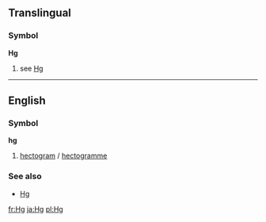 ==Translingual==
===Symbol===
'''Hg'''
# see [[Hg]]

----

==English==
===Symbol===
'''hg'''
#[[hectogram]] / [[hectogramme]]
===See also===
*[[Hg]]
[[fr:Hg]]
[[ja:Hg]]
[[pl:Hg]]